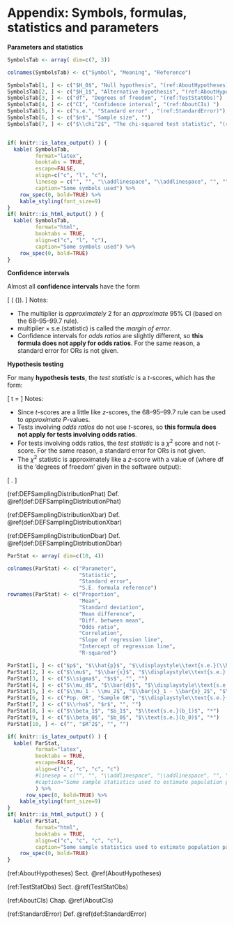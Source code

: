 
# Appendix: Symbols, formulas, statistics and parameters {#StatisticsAndParameters}


**Parameters and statistics**

```r
SymbolsTab <- array( dim=c(7, 3))

colnames(SymbolsTab) <- c("Symbol", "Meaning", "Reference")

SymbolsTab[1, ] <- c("$H_0$", "Null hypothesis", "(ref:AboutHypotheses)")
SymbolsTab[2, ] <- c("$H_1$", "Alternative hypothesis", "(ref:AboutHypotheses)")
SymbolsTab[3, ] <- c("df", "Degrees of freedom", "(ref:TestStatObs)")
SymbolsTab[4, ] <- c("CI", "Confidence interval", "(ref:AboutCIs) ")
SymbolsTab[5, ] <- c("s.e.", "Standard error" , "(ref:StandardError)")
SymbolsTab[6, ] <- c("$n$", "Sample size", "")
SymbolsTab[7, ] <- c("$\\chi^2$", "The chi-squared test statistic", "(ref:TestStatObs) ")


if( knitr::is_latex_output() ) {
  kable( SymbolsTab,
         format="latex",
         booktabs = TRUE,
         escape=FALSE,
         align=c("c", "l", "c"),
         linesep = c("", "", "\\addlinespace", "\\addlinespace", "", "", ""),  # Else adds a space every 5 lines...
         caption="Some symbols used") %>%
	row_spec(0, bold=TRUE) %>%
    kable_styling(font_size=9)
}
if( knitr::is_html_output() ) {
  kable( SymbolsTab,
         format="html",
         booktabs = TRUE,
         align=c("c", "l", "c"),
         caption="Some symbols used") %>%
	row_spec(0, bold=TRUE)
}
```




**Confidence intervals**

Almost all **confidence intervals** have the form

\[ 
    \text{statistic} \pm ( \text{multiplier} \times \text{s.e.}(\text{statistic})).
\]
Notes:

* The multiplier is *approximately* 2 for an *approximate* 95% CI (based on the 68--95--99.7 rule).
* $\text{multiplier} \times \text{s.e.}(\text{statistic})$ is called the *margin of error*.
* Confidence intervals for *odds ratios* are slightly different,
  so **this formula does not apply for odds ratios**.
  For the same reason,
  a standard error for ORs is not given.


**Hypothesis testing**

For many **hypothesis tests**,
the *test statistic*\index{test statistic}
is a $t$-scores,
which has the form:

\[
  t = \frac{\text{statistic} - \text{parameter}}{\text{s.e.}(\text{statistic})}
\]
Notes:

* Since $t$-scores are a little like $z$-scores,
  the 68--95--99.7 rule can be used to *approximate* $P$-values.
* Tests involving *odds ratios* do not use $t$-scores,
  so **this formula does not apply for tests involving odds ratios**.
* For tests involving odds ratios, the *test statistic*\index{test statistic}
  is a $\chi^2$ score and not $t$-score.
  For the same reason,
  a standard error for ORs is not given.
* The $\chi^2$ statistic is approximately like a $z$-score with a value of (where $\text{df}$ is the 'degrees of freedom' given in the software output):

\[
   \sqrt{\frac{\chi^2}{\text{df}}}.
\]

 


(ref:DEFSamplingDistributionPhat) Def. \@ref(def:DEFSamplingDistributionPhat)

(ref:DEFSamplingDistributionXbar) Def. \@ref(def:DEFSamplingDistributionXbar)

(ref:DEFSamplingDistributionDbar) Def. \@ref(def:DEFSamplingDistributionDbar)



```r
ParStat <- array( dim=c(10, 4))

colnames(ParStat) <- c("Parameter",
                       "Statistic",
                       "Standard error",
                       "S.E. formula reference")
rownames(ParStat) <- c("Proportion",
                       "Mean",
                       "Standard deviation",
                       "Mean difference",
                       "Diff. between mean",
                       "Odds ratio",
                       "Correlation",
                       "Slope of regression line",
                       "Intercept of regression line",
                       "R-squared")

ParStat[1, ] <- c("$p$", "$\\hat{p}$", "$\\displaystyle\\text{s.e.}(\\hat{p}) = \\sqrt{\\frac{ \\hat{p} \\times (1 - \\hat{p})}{n}}$", "(ref:DEFSamplingDistributionPhat)")
ParStat[2, ] <- c("$\\mu$", "$\\bar{x}$", "$\\displaystyle\\text{s.e.}(\\bar{x}) = \\frac{s}{\\sqrt{n}}$", "(ref:DEFSamplingDistributionXbar) ")
ParStat[3, ] <- c("$\\sigma$", "$s$", "", "")
ParStat[4, ] <- c("$\\mu_d$", "$\\bar{d}$", "$\\displaystyle\\text{s.e.}(\\bar{d}) = \\frac{s_d}{\\sqrt{n}}$", "(ref:DEFSamplingDistributionDbar)")
ParStat[5, ] <- c("$\\mu_1 - \\mu_2$", "$\\bar{x}_1 - \\bar{x}_2$", "$\\displaystyle\\text{s.e.}(\\bar{x}_1 - \\bar{x}_2)$", "*")
ParStat[6, ] <- c("Pop. OR", "Sample OR", "$\\displaystyle\\text{s.e.}(\\text{sample OR})$", "*")
ParStat[7, ] <- c("$\\rho$", "$r$", "", "")
ParStat[8, ] <- c("$\\beta_1$", "$b_1$", "$\\text{s.e.}(b_1)$", "*")
ParStat[9, ] <- c("$\\beta_0$", "$b_0$", "$\\text{s.e.}(b_0)$", "*")
ParStat[10, ] <- c("", "$R^2$", "", "")

if( knitr::is_latex_output() ) {
  kable( ParStat,
         format="latex",
         booktabs = TRUE,
         escape=FALSE,
         align=c("c", "c", "c", "c")
         #linesep = c("", "", "\\addlinespace", "\\addlinespace", "", "", "", ""),  # Else adds a space every 5 lines... 
         #caption="Some sample statistics used to estimate population parameters"
         ) %>%
	  row_spec(0, bold=TRUE) %>%
    kable_styling(font_size=9)
}
if( knitr::is_html_output() ) {
  kable( ParStat,
         format="html",
         booktabs = TRUE,
         align=c("c", "c", "c", "c"),
         caption="Some sample statistics used to estimate population parameters. Empty table cells means that these are not studied. The asterisk means that no formula is given in this text.") %>%
	row_spec(0, bold=TRUE)
}
```



(ref:AboutHypotheses) Sect. \@ref(AboutHypotheses)

(ref:TestStatObs) Sect. \@ref(TestStatObs)

(ref:AboutCIs) Chap. \@ref(AboutCIs)

(ref:StandardError) Def. \@ref(def:StandardError)






